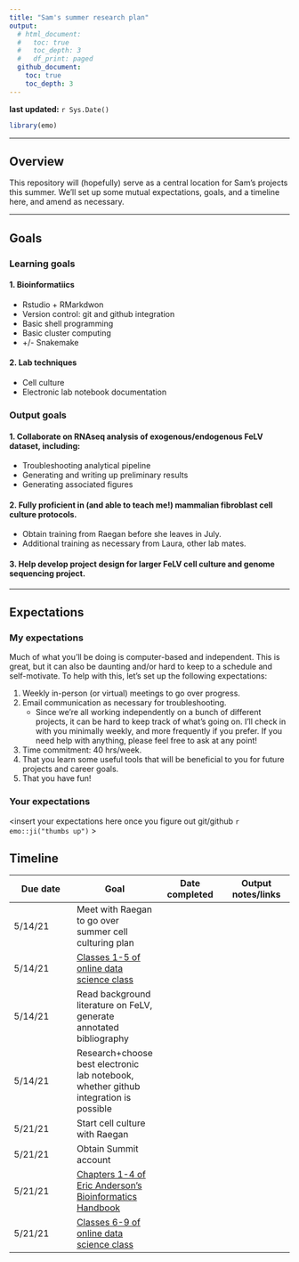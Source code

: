 ```yaml
---
title: "Sam's summer research plan"
output:
  # html_document:
  #   toc: true
  #   toc_depth: 3
  #   df_print: paged
  github_document:
    toc: true
    toc_depth: 3
---
```


__last updated:__ `r Sys.Date()`

```r
library(emo)
```


----

## Overview
This repository will (hopefully) serve as a central location for Sam's projects this summer. We'll set up some mutual expectations, goals, and a timeline here, and amend as necessary.

----

## Goals

### Learning goals

#### 1. Bioinformatiics
- Rstudio + RMarkdwon
- Version control: git and github integration
- Basic shell programming
- Basic cluster computing
- +/- Snakemake

#### 2. Lab techniques
- Cell culture
- Electronic lab notebook documentation

### Output goals

#### 1. Collaborate on RNAseq analysis of exogenous/endogenous FeLV dataset, including:
- Troubleshooting analytical pipeline
- Generating and writing up preliminary results
- Generating associated figures

#### 2. Fully proficient in (and able to teach me!) mammalian fibroblast cell culture protocols.
- Obtain training from Raegan before she leaves in July.
- Additional training as necessary from Laura, other lab mates.

#### 3. Help develop project design for larger FeLV cell culture and genome sequencing project.

----

## Expectations

### My expectations
Much of what you'll be doing is computer-based and independent. This is great, but it can also be daunting and/or hard to keep to a schedule and self-motivate. To help with this, let's set up the following expectations:

1. Weekly in-person (or virtual) meetings to go over progress.
1. Email communication as necessary for troubleshooting.
    - Since we're all working independently on a bunch of different projects, it can be hard to keep track of what's going on. I'll check in with you minimally weekly, and more frequently if you prefer. If you need help with anything, please feel free to ask at any point!
1. Time commitment: 40 hrs/week.
1. That you learn some useful tools that will be beneficial to you for future projects and career goals.
1. That you have fun!

### Your expectations

<insert your expectations here once you figure out git/github `r emo::ji("thumbs up")` >

## Timeline

Due date | Goal | Date completed | Output notes/links 
---- |----|----|----
5/14/21 | Meet with Raegan to go over summer cell culturing plan | | 
5/14/21 | [Classes 1-5 of online data science class]("https://nt246.github.io/NTRES6940-data-science/syllabus.html") | | 
5/14/21 | Read background literature on FeLV, generate annotated bibliography | | 
5/14/21 | Research+choose best electronic lab notebook, whether github integration is possible | | 
5/21/21 | Start cell culture with Raegan | | 
5/21/21 | Obtain Summit account | | 
5/21/21 | [Chapters 1-4 of Eric Anderson's Bioinformatics Handbook]("https://eriqande.github.io/eca-bioinf-handbook/essential-unixlinux-terminal-knowledge.html") | | 
5/21/21 | [Classes 6-9 of online data science class]("https://nt246.github.io/NTRES6940-data-science/syllabus.html") | | 
